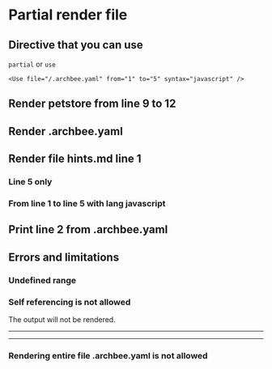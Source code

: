 # Partial render file

## Directive that you can use

`partial` or `use`

```
<Use file="/.archbee.yaml" from="1" to="5" syntax="javascript" />
```

## Render petstore from line 9 to 12

<Partial file="../petstore-2.0.yaml#L9-L12" />

## Render .archbee.yaml

<Use file="/.archbee.yaml" from="1" to="5" syntax="javascript" />

## Render file hints.md line 1

### Line 5 only

<Partial file="hints.md#L5" />

### From line 1 to line 5 with lang javascript

<Use file="/hints.md" from="5" to="10" syntax="javascript" />


## Print line 2 from .archbee.yaml

<Partial file="/.archbee.yaml#L3" />


## Errors and limitations

### Undefined range


<Partial file="/hints.md#L5-100000" />

### Self referencing is not allowed

The output will not be rendered.

--- 

<Partial file="/.partial.md#L5" />

___

### Rendering entire file .archbee.yaml is not allowed

<Use file="/.archbee.yaml" syntax="javascript" />